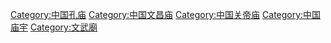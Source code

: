 {{Commons_category}}

[[Category:中国孔庙|Category:中国孔庙]]
[[Category:中国文昌庙|Category:中国文昌庙]]
[[Category:中国关帝庙|Category:中国关帝庙]]
[[Category:中国庙宇|Category:中国庙宇]]
[[Category:文武廟|Category:文武廟]]